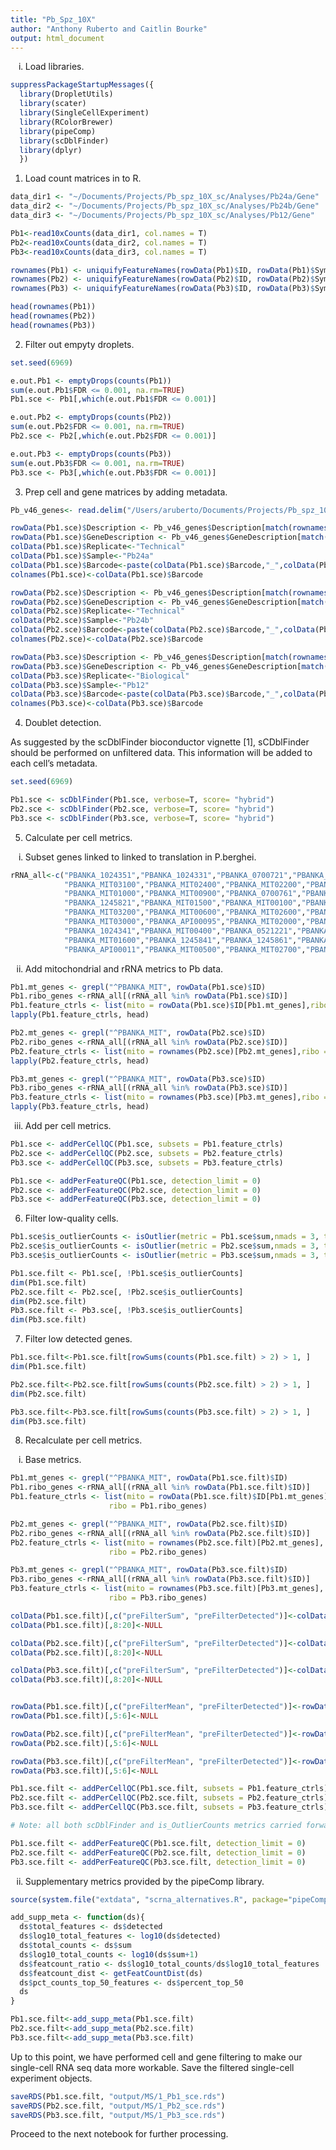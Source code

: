 ```yaml
---
title: "Pb_Spz_10X"
author: "Anthony Ruberto and Caitlin Bourke"
output: html_document
---
```


  i. Load libraries.

```r

suppressPackageStartupMessages({
  library(DropletUtils)
  library(scater)
  library(SingleCellExperiment)
  library(RColorBrewer)
  library(pipeComp)
  library(scDblFinder)
  library(dplyr)
  })

```

1. Load count matrices in to R.

```r

data_dir1 <- "~/Documents/Projects/Pb_spz_10X_sc/Analyses/Pb24a/Gene"
data_dir2 <- "~/Documents/Projects/Pb_spz_10X_sc/Analyses/Pb24b/Gene"
data_dir3 <- "~/Documents/Projects/Pb_spz_10X_sc/Analyses/Pb12/Gene"

Pb1<-read10xCounts(data_dir1, col.names = T)
Pb2<-read10xCounts(data_dir2, col.names = T)
Pb3<-read10xCounts(data_dir3, col.names = T)

rownames(Pb1) <- uniquifyFeatureNames(rowData(Pb1)$ID, rowData(Pb1)$Symbol)
rownames(Pb2) <- uniquifyFeatureNames(rowData(Pb2)$ID, rowData(Pb2)$Symbol)
rownames(Pb3) <- uniquifyFeatureNames(rowData(Pb3)$ID, rowData(Pb3)$Symbol)

head(rownames(Pb1))
head(rownames(Pb2))
head(rownames(Pb3))

```

2. Filter out empyty droplets. 

```r

set.seed(6969)

e.out.Pb1 <- emptyDrops(counts(Pb1))
sum(e.out.Pb1$FDR <= 0.001, na.rm=TRUE)
Pb1.sce <- Pb1[,which(e.out.Pb1$FDR <= 0.001)]

e.out.Pb2 <- emptyDrops(counts(Pb2))
sum(e.out.Pb2$FDR <= 0.001, na.rm=TRUE)
Pb2.sce <- Pb2[,which(e.out.Pb2$FDR <= 0.001)]

e.out.Pb3 <- emptyDrops(counts(Pb3))
sum(e.out.Pb3$FDR <= 0.001, na.rm=TRUE)
Pb3.sce <- Pb3[,which(e.out.Pb3$FDR <= 0.001)]

```

3. Prep cell and gene matrices by adding metadata.

```r

Pb_v46_genes<- read.delim("/Users/aruberto/Documents/Projects/Pb_spz_10X_sc/Analyses/R/PbANKA_v46_info.txt") %>% distinct()

rowData(Pb1.sce)$Description <- Pb_v46_genes$Description[match(rownames(Pb1.sce), Pb_v46_genes$Gene)]
rowData(Pb1.sce)$GeneDescription <- Pb_v46_genes$GeneDescription[match(rownames(Pb1.sce), Pb_v46_genes$Gene)]
colData(Pb1.sce)$Replicate<-"Technical"
colData(Pb1.sce)$Sample<-"Pb24a"
colData(Pb1.sce)$Barcode<-paste(colData(Pb1.sce)$Barcode,"_",colData(Pb1.sce)$Sample, sep = "")
colnames(Pb1.sce)<-colData(Pb1.sce)$Barcode

rowData(Pb2.sce)$Description <- Pb_v46_genes$Description[match(rownames(Pb2.sce), Pb_v46_genes$Gene)]
rowData(Pb2.sce)$GeneDescription <- Pb_v46_genes$GeneDescription[match(rownames(Pb2.sce), Pb_v46_genes$Gene)]
colData(Pb2.sce)$Replicate<-"Technical"
colData(Pb2.sce)$Sample<-"Pb24b"
colData(Pb2.sce)$Barcode<-paste(colData(Pb2.sce)$Barcode,"_",colData(Pb2.sce)$Sample, sep = "")
colnames(Pb2.sce)<-colData(Pb2.sce)$Barcode

rowData(Pb3.sce)$Description <- Pb_v46_genes$Description[match(rownames(Pb3.sce), Pb_v46_genes$Gene)]
rowData(Pb3.sce)$GeneDescription <- Pb_v46_genes$GeneDescription[match(rownames(Pb3.sce), Pb_v46_genes$Gene)]
colData(Pb3.sce)$Replicate<-"Biological"
colData(Pb3.sce)$Sample<-"Pb12"
colData(Pb3.sce)$Barcode<-paste(colData(Pb3.sce)$Barcode,"_",colData(Pb3.sce)$Sample, sep = "")
colnames(Pb3.sce)<-colData(Pb3.sce)$Barcode

```

4. Doublet detection.

As suggested by the scDblFinder bioconductor vignette [1], sCDblFinder should be performed on unfiltered data. This information will be added to each cell's metadata.

```r

set.seed(6969)

Pb1.sce <- scDblFinder(Pb1.sce, verbose=T, score= "hybrid")
Pb2.sce <- scDblFinder(Pb2.sce, verbose=T, score= "hybrid")
Pb3.sce <- scDblFinder(Pb3.sce, verbose=T, score= "hybrid")

```
5. Calculate per cell metrics.

  i. Subset genes linked to linked to translation in P.berghei.

```r

rRNA_all<-c("PBANKA_1024351","PBANKA_1024331","PBANKA_0700721","PBANKA_MIT00300","PBANKA_MIT00700","PBANKA_MIT02500",
            "PBANKA_MIT03100","PBANKA_MIT02400","PBANKA_MIT02200","PBANKA_MIT00800","PBANKA_MIT01200","PBANKA_MIT01700",
            "PBANKA_MIT01000","PBANKA_MIT00900","PBANKA_0700761","PBANKA_0622961","PBANKA_MIT01400","PBANKA_API00051",
            "PBANKA_1245821","PBANKA_MIT01500","PBANKA_MIT00100","PBANKA_MIT02300","PBANKA_MIT01300","PBANKA_MIT03600",
            "PBANKA_MIT03200","PBANKA_MIT00600","PBANKA_MIT02600","PBANKA_MIT02900","PBANKA_MIT00200","PBANKA_0622941",
            "PBANKA_MIT03000","PBANKA_API00095","PBANKA_MIT02000","PBANKA_0622921","PBANKA_MIT02800","PBANKA_0521241",
            "PBANKA_1024341","PBANKA_MIT00400","PBANKA_0521221","PBANKA_MIT03500","PBANKA_0521261","PBANKA_MIT03700",
            "PBANKA_MIT01600","PBANKA_1245841","PBANKA_1245861","PBANKA_MIT03300","PBANKA_MIT03400","PBANKA_API00055",
            "PBANKA_API00011","PBANKA_MIT00500","PBANKA_MIT02700","PBANKA_MIT02100","PBANKA_0700741")

```

  ii. Add mitochondrial and rRNA metrics to Pb data.

```r

Pb1.mt_genes <- grepl("^PBANKA_MIT", rowData(Pb1.sce)$ID)
Pb1.ribo_genes <-rRNA_all[(rRNA_all %in% rowData(Pb1.sce)$ID)]
Pb1.feature_ctrls <- list(mito = rowData(Pb1.sce)$ID[Pb1.mt_genes],ribo = Pb1.ribo_genes)
lapply(Pb1.feature_ctrls, head)

Pb2.mt_genes <- grepl("^PBANKA_MIT", rowData(Pb2.sce)$ID)
Pb2.ribo_genes <-rRNA_all[(rRNA_all %in% rowData(Pb2.sce)$ID)]
Pb2.feature_ctrls <- list(mito = rownames(Pb2.sce)[Pb2.mt_genes],ribo = Pb2.ribo_genes)
lapply(Pb2.feature_ctrls, head)

Pb3.mt_genes <- grepl("^PBANKA_MIT", rowData(Pb3.sce)$ID)
Pb3.ribo_genes <-rRNA_all[(rRNA_all %in% rowData(Pb3.sce)$ID)]
Pb3.feature_ctrls <- list(mito = rownames(Pb3.sce)[Pb3.mt_genes],ribo = Pb3.ribo_genes)
lapply(Pb3.feature_ctrls, head)

```
  iii. Add per cell metrics.

```r

Pb1.sce <- addPerCellQC(Pb1.sce, subsets = Pb1.feature_ctrls)
Pb2.sce <- addPerCellQC(Pb2.sce, subsets = Pb2.feature_ctrls)
Pb3.sce <- addPerCellQC(Pb3.sce, subsets = Pb3.feature_ctrls)

Pb1.sce <- addPerFeatureQC(Pb1.sce, detection_limit = 0)
Pb2.sce <- addPerFeatureQC(Pb2.sce, detection_limit = 0)
Pb3.sce <- addPerFeatureQC(Pb3.sce, detection_limit = 0)

```

6. Filter low-quality cells.

```r

Pb1.sce$is_outlierCounts <- isOutlier(metric = Pb1.sce$sum,nmads = 3, type = "higher", log = TRUE)
Pb2.sce$is_outlierCounts <- isOutlier(metric = Pb2.sce$sum,nmads = 3, type = "higher", log = TRUE)
Pb3.sce$is_outlierCounts <- isOutlier(metric = Pb3.sce$sum,nmads = 3, type = "higher", log = TRUE)

Pb1.sce.filt <- Pb1.sce[, !Pb1.sce$is_outlierCounts]
dim(Pb1.sce.filt)
Pb2.sce.filt <- Pb2.sce[, !Pb2.sce$is_outlierCounts]
dim(Pb2.sce.filt)
Pb3.sce.filt <- Pb3.sce[, !Pb3.sce$is_outlierCounts]
dim(Pb3.sce.filt)

```

7. Filter low detected genes.

```r

Pb1.sce.filt<-Pb1.sce.filt[rowSums(counts(Pb1.sce.filt) > 2) > 1, ]
dim(Pb1.sce.filt)

Pb2.sce.filt<-Pb2.sce.filt[rowSums(counts(Pb2.sce.filt) > 2) > 1, ]
dim(Pb2.sce.filt)

Pb3.sce.filt<-Pb3.sce.filt[rowSums(counts(Pb3.sce.filt) > 2) > 1, ]
dim(Pb3.sce.filt)

```

8. Recalculate per cell metrics.

  i. Base metrics.

```r

Pb1.mt_genes <- grepl("^PBANKA_MIT", rowData(Pb1.sce.filt)$ID)
Pb1.ribo_genes <-rRNA_all[(rRNA_all %in% rowData(Pb1.sce.filt)$ID)]
Pb1.feature_ctrls <- list(mito = rowData(Pb1.sce.filt)$ID[Pb1.mt_genes],
                      ribo = Pb1.ribo_genes)

Pb2.mt_genes <- grepl("^PBANKA_MIT", rowData(Pb2.sce.filt)$ID)
Pb2.ribo_genes <-rRNA_all[(rRNA_all %in% rowData(Pb2.sce.filt)$ID)]
Pb2.feature_ctrls <- list(mito = rownames(Pb2.sce.filt)[Pb2.mt_genes],
                      ribo = Pb2.ribo_genes)

Pb3.mt_genes <- grepl("^PBANKA_MIT", rowData(Pb3.sce.filt)$ID)
Pb3.ribo_genes <-rRNA_all[(rRNA_all %in% rowData(Pb3.sce.filt)$ID)]
Pb3.feature_ctrls <- list(mito = rownames(Pb3.sce.filt)[Pb3.mt_genes],
                      ribo = Pb3.ribo_genes)

colData(Pb1.sce.filt)[,c("preFilterSum", "preFilterDetected")]<-colData(Pb1.sce.filt)[,8:9]
colData(Pb1.sce.filt)[,8:20]<-NULL

colData(Pb2.sce.filt)[,c("preFilterSum", "preFilterDetected")]<-colData(Pb2.sce.filt)[,8:9]
colData(Pb2.sce.filt)[,8:20]<-NULL

colData(Pb3.sce.filt)[,c("preFilterSum", "preFilterDetected")]<-colData(Pb3.sce.filt)[,8:9]
colData(Pb3.sce.filt)[,8:20]<-NULL


rowData(Pb1.sce.filt)[,c("preFilterMean", "preFilterDetected")]<-rowData(Pb1.sce.filt)[,5:6]
rowData(Pb1.sce.filt)[,5:6]<-NULL

rowData(Pb2.sce.filt)[,c("preFilterMean", "preFilterDetected")]<-rowData(Pb2.sce.filt)[,5:6]
rowData(Pb2.sce.filt)[,5:6]<-NULL

rowData(Pb3.sce.filt)[,c("preFilterMean", "preFilterDetected")]<-rowData(Pb3.sce.filt)[,5:6]
rowData(Pb3.sce.filt)[,5:6]<-NULL

Pb1.sce.filt <- addPerCellQC(Pb1.sce.filt, subsets = Pb1.feature_ctrls)
Pb2.sce.filt <- addPerCellQC(Pb2.sce.filt, subsets = Pb2.feature_ctrls)
Pb3.sce.filt <- addPerCellQC(Pb3.sce.filt, subsets = Pb3.feature_ctrls)

# Note: all both scDblFinder and is_OutlierCounts metrics carried forward are based on the PRE-FILTERED cell numbers.

Pb1.sce.filt <- addPerFeatureQC(Pb1.sce.filt, detection_limit = 0)
Pb2.sce.filt <- addPerFeatureQC(Pb2.sce.filt, detection_limit = 0)
Pb3.sce.filt <- addPerFeatureQC(Pb3.sce.filt, detection_limit = 0)

```

  ii. Supplementary metrics provided by the pipeComp library.

```r

source(system.file("extdata", "scrna_alternatives.R", package="pipeComp"))

add_supp_meta <- function(ds){
  ds$total_features <- ds$detected
  ds$log10_total_features <- log10(ds$detected)
  ds$total_counts <- ds$sum
  ds$log10_total_counts <- log10(ds$sum+1)
  ds$featcount_ratio <- ds$log10_total_counts/ds$log10_total_features
  ds$featcount_dist <- getFeatCountDist(ds)
  ds$pct_counts_top_50_features <- ds$percent_top_50
  ds
}

Pb1.sce.filt<-add_supp_meta(Pb1.sce.filt)
Pb2.sce.filt<-add_supp_meta(Pb2.sce.filt)
Pb3.sce.filt<-add_supp_meta(Pb3.sce.filt)

```

Up to this point, we have performed cell and gene filtering to make our single-cell RNA seq data more workable. Save the filtered single-cell experiment objects. 

```r

saveRDS(Pb1.sce.filt, "output/MS/1_Pb1_sce.rds")
saveRDS(Pb2.sce.filt, "output/MS/1_Pb2_sce.rds")
saveRDS(Pb3.sce.filt, "output/MS/1_Pb3_sce.rds")

```

Proceed to the next notebook for further processing.

